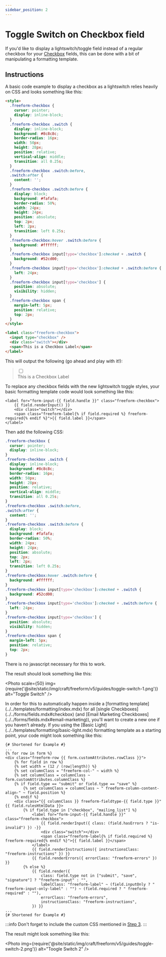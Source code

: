 ```yaml
---
sidebar_position: 2
---
```



# Toggle Switch on Checkbox field

If you'd like to display a lightswitch/toggle field instead of a regular checkbox for your [Checkbox](../../forms/fields.mdx#checkbox) fields, this can be done with a bit of manipulating a formatting template.

## Instructions

<VerticalStepWrapper>
<StepMarkdown>
A basic code example to display a checkbox as a lightswitch relies heavily on CSS and looks something like this:

```html showLineNumbers
<style>
  .freeform-checkbox {
    cursor: pointer;
    display: inline-block;
  }
  .freeform-checkbox .switch {
    display: inline-block;
    background: #8c8c8c;
    border-radius: 16px;
    width: 50px;
    height: 28px;
    position: relative;
    vertical-align: middle;
    transition: all 0.25s;
  }
  .freeform-checkbox .switch:before,
  .switch:after {
    content: '';
  }
  .freeform-checkbox .switch:before {
    display: block;
    background: #fafafa;
    border-radius: 50%;
    width: 24px;
    height: 24px;
    position: absolute;
    top: 2px;
    left: 2px;
    transition: left 0.25s;
  }
  .freeform-checkbox:hover .switch:before {
    background: #ffffff;
  }
  .freeform-checkbox input[type='checkbox']:checked + .switch {
    background: #52cd00;
  }
  .freeform-checkbox input[type='checkbox']:checked + .switch:before {
    left: 24px;
  }
  .freeform-checkbox input[type='checkbox'] {
    position: absolute;
    visibility: hidden;
  }
  .freeform-checkbox span {
    margin-left: 5px;
    position: relative;
    top: 2px;
  }
</style>

<label class="freeform-checkbox">
  <input type="checkbox" />
  <div class="switch"></div>
  <span>This is a Checkbox Label</span>
</label>
```

This will output the following (go ahead and play with it!):

<blockquote className="form-styling mb-7">
  <label class="docs-demo-freeform-checkbox ">
    <input type="checkbox" value="" />
    <div class="docs-demo-switch"></div>
    <span>This is a Checkbox Label</span>
  </label>
</blockquote>

</StepMarkdown>
<StepMarkdown>
To replace any checkbox fields with the new lightswitch toggle styles, your basic formatting template code would look something like this:

```twig showLineNumbers
<label for="form-input-{{ field.handle }}" class="freeform-checkbox">
    {{ field.renderInput() }}
    <div class="switch"></div>
    <span class="freeform-label{% if field.required %} freeform-required{% endif %}">{{ field.label }}</span>
</label>
```

</StepMarkdown>
<StepMarkdown>
Then add the following CSS:

```css showLineNumbers
.freeform-checkbox {
  cursor: pointer;
  display: inline-block;
}
.freeform-checkbox .switch {
  display: inline-block;
  background: #8c8c8c;
  border-radius: 16px;
  width: 50px;
  height: 28px;
  position: relative;
  vertical-align: middle;
  transition: all 0.25s;
}
.freeform-checkbox .switch:before,
.switch:after {
  content: '';
}
.freeform-checkbox .switch:before {
  display: block;
  background: #fafafa;
  border-radius: 50%;
  width: 24px;
  height: 24px;
  position: absolute;
  top: 2px;
  left: 2px;
  transition: left 0.25s;
}
.freeform-checkbox:hover .switch:before {
  background: #ffffff;
}
.freeform-checkbox input[type='checkbox']:checked + .switch {
  background: #52cd00;
}
.freeform-checkbox input[type='checkbox']:checked + .switch:before {
  left: 24px;
}
.freeform-checkbox input[type='checkbox'] {
  position: absolute;
  visibility: hidden;
}
.freeform-checkbox span {
  margin-left: 5px;
  position: relative;
  top: 2px;
}
```

There is no javascript necessary for this to work.

The result should look something like this:

<Photo
  scale={50}
  img={require('@site/static/img/craft/freeform/v5/guides/toggle-switch-1.png')}
  alt="Toggle Switch"
/>

</StepMarkdown>
<StepMarkdown>
In order for this to automatically happen inside a [formatting template](../../templates/formatting/index.mdx) for all [single Checkboxes](../../forms/fields.mdx#checkbox) (and [Email Marketing Checkboxes](../../forms/fields.mdx#email-marketing)), you'll want to create a new one if you haven't already. If you using the [Basic Light](../../templates/formatting/basic-light.mdx) formatting template as a starting point, your code might look something like this:

```twig {13-20} showLineNumbers
{# Shortened for Example #}
...
{% for row in form %}
<div class="freeform-row {{ form.customAttributes.rowClass }}">
    {% for field in row %}
    {% set width = (12 / (row|length)) %}
    {% set columnClass = "freeform-col-" ~ width %}
    {% set columnClass = columnClass ~ form.customAttributes.columnClass %}
    {% if field.type == "submit" or field.type == "save" %}
        {% set columnClass = columnClass ~ " freeform-column-content-align-" ~ field.position %}
    {% endif %}
    <div class="{{ columnClass }} freeform-fieldtype-{{ field.type }}"{{ field.rulesHtmlData }}>
        {% if field.type in ["checkbox", "mailing_list"] %}
            <label for="form-input-{{ field.handle }}" class="freeform-checkbox">
                {{ field.renderInput({ class: (field.hasErrors ? "is-invalid") }) -}}
                <div class="switch"></div>
                <span class="freeform-label{% if field.required %} freeform-required{% endif %}">{{ field.label }}</span>
            </label>
            {{ field.renderInstructions({ instructionsClass: "freeform-instructions" }) }}
            {{ field.renderErrors({ errorClass: "freeform-errors" }) }}
        {% else %}
            {{ field.render({
                class: field.type not in ["submit", "save", "signature"] ? "freeform-input" : "",
                labelClass: "freeform-label" ~ (field.inputOnly ? " freeform-input-only-label" : "") ~ (field.required ? " freeform-required" : ""),
                errorClass: "freeform-errors",
                instructionsClass: "freeform-instructions",
            }) }}
...
{# Shortened for Example #}
```

:::info
Don't forget to include the custom CSS mentioned in [Step 3](#step-3).
:::

The result might look something like this:

<Photo
  img={require('@site/static/img/craft/freeform/v5/guides/toggle-switch-2.png')}
  alt="Toogle Switch 2"
/>

</StepMarkdown>

</VerticalStepWrapper>
